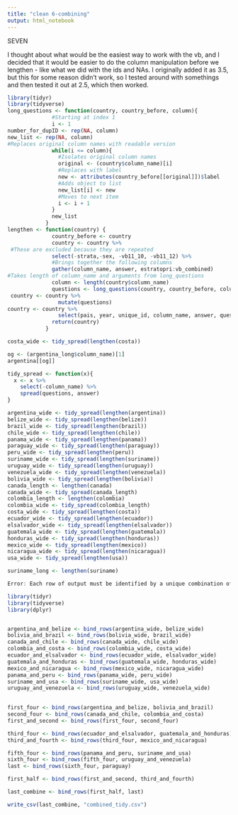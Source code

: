 ```yaml
---
title: "clean 6-combining"
output: html_notebook
---
```

SEVEN

I thought about what would be the easiest way to work with the vb, and I decided that it would be easier to do the column manipulation before we lengthen - like what we did with the ids and NAs. I originally added it as 3.5, but this for some reason didn't work, so I tested around with somethings and then tested it out at 2.5, which then worked.


```r
library(tidyr)
library(tidyverse)
long_questions <- function(country, country_before, column){
			  #Starting at index 1
			  i <- 1
number_for_dupID <- rep(NA, column)
new_list <- rep(NA, column)
#Replaces original column names with readable version
			  while(i <= column){
			    #Isolates original column names
			    original <- (country$column_name)[i]
			    #Replaces with label
			    new <- attributes(country_before[[original]])$label
			    #Adds object to list
			    new_list[i] <- new
			    #Moves to next item
			    i <- i + 1
			  }
			  new_list
			}
lengthen <- function(country) {
			  country_before <- country
			  country <- country %>%
 #These are excluded because they are repeated
			  select(-strata,-sex, -vb11_10, -vb11_12) %>%
			  #Brings together the following columns
			  gather(column_name, answer, estratopri:vb_combined)
#Takes length of column_name and arguments from long_questions
			  column <- length(country$column_name)
			  questions <- long_questions(country, country_before, column)
 country <- country %>% 
			    mutate(questions)
country <- country %>% 
			    select(pais, year, unique_id, column_name, answer, questions, extra_id)
			  return(country)
			}

```


```r
costa_wide <- tidy_spread(lengthen(costa))
```


```r
og <- (argentina_long$column_name)[1]
argentina[[og]]
```


```r
tidy_spread <- function(x){
  x <- x %>%
    select(-column_name) %>%
    spread(questions, answer)
}
```


```r
argentina_wide <- tidy_spread(lengthen(argentina))
belize_wide <- tidy_spread(lengthen(belize))
brazil_wide <- tidy_spread(lengthen(brazil))
chile_wide <- tidy_spread(lengthen(chile))
panama_wide <- tidy_spread(lengthen(panama))
paraguay_wide <- tidy_spread(lengthen(paraguay))
peru_wide <- tidy_spread(lengthen(peru))
suriname_wide <- tidy_spread(lengthen(suriname))
uruguay_wide <- tidy_spread(lengthen(uruguay))
venezuela_wide <- tidy_spread(lengthen(venezuela))
bolivia_wide <- tidy_spread(lengthen(bolivia))
canada_length <- lengthen(canada)
canada_wide <- tidy_spread(canada_length)
colombia_length <- lengthen(colombia)
colombia_wide <- tidy_spread(colombia_length)
costa_wide <- tidy_spread(lengthen(costa))
ecuador_wide <- tidy_spread(lengthen(ecuador))
elsalvador_wide <- tidy_spread(lengthen(elsalvador))
guatemala_wide <- tidy_spread(lengthen(guatemala))
honduras_wide <- tidy_spread(lengthen(honduras))
mexico_wide <- tidy_spread(lengthen(mexico))
nicaragua_wide <- tidy_spread(lengthen(nicaragua))
usa_wide <- tidy_spread(lengthen(usa))
```


```r
suriname_long <- lengthen(suriname)
```

```r
Error: Each row of output must be identified by a unique combination of keys. Keys are shared for 14012 rows: * 554606, 918918 * 554825, 919137 * 553905, 918217 * 554698, 919010 * 553578, 917890 * 553551, 917863 * 553780, 918092 * 553918, 918230 * 554694, 919006 * 553981, 918293 * 553498, 917810 * 554628, 918940 * 554799, 919111 * 553582, 917894 * 554293, 918605 * 554907, 919219 * 554669, 918981 * 554396, 918708 * 554085, 918397 * 554781, 919093 * 554686, 918998 * 553773, 918085 * 554209, 918521 * 553890, 918202 * 554755, 919067 * 554323, 918635 * 554006, 918318 * 553793, 918105 * 554508, 918820 * 554082, 918394 * 554074, 918386 * 553909, 918221 * 554103, 918415 * 553636, 917948 * 554022, 918334 * 554554, 918866 * 553777, 918089 * 553864, 918176 * 553641, 917953 * 554528, 918840 * 554060, 918372 * 554659, 918971 * 553614, 917926 * 553685, 917997 * 554818, 919130 * 554586, 918898 * 554455, 918767 * 554404, 918716 * 554580, 918892 * 554650, 918962 * 554913, 919225 * 554576, 918888 * 554
```


```r
library(tidyr)
library(tidyverse)
library(dplyr)


argentina_and_belize <- bind_rows(argentina_wide, belize_wide)
bolivia_and_brazil <- bind_rows(bolivia_wide, brazil_wide)
canada_and_chile <- bind_rows(canada_wide, chile_wide)
colombia_and_costa <- bind_rows(colombia_wide, costa_wide)
ecuador_and_elsalvador <- bind_rows(ecuador_wide, elsalvador_wide)
guatemala_and_honduras <- bind_rows(guatemala_wide, honduras_wide)
mexico_and_nicaragua <- bind_rows(mexico_wide, nicaragua_wide)
panama_and_peru <- bind_rows(panama_wide, peru_wide)
suriname_and_usa <- bind_rows(suriname_wide, usa_wide)
uruguay_and_venezuela <- bind_rows(uruguay_wide, venezuela_wide)

  
first_four <- bind_rows(argentina_and_belize, bolivia_and_brazil)
second_four <- bind_rows(canada_and_chile, colombia_and_costa)
first_and_second <- bind_rows(first_four, second_four)

third_four <- bind_rows(ecuador_and_elsalvador, guatemala_and_honduras)
third_and_fourth <- bind_rows(third_four, mexico_and_nicaragua)

fifth_four <- bind_rows(panama_and_peru, suriname_and_usa)
sixth_four <- bind_rows(fifth_four, uruguay_and_venezuela)
last <- bind_rows(sixth_four, paraguay)

first_half <- bind_rows(first_and_second, third_and_fourth)

last_combine <- bind_rows(first_half, last)

write_csv(last_combine, "combined_tidy.csv")
```
